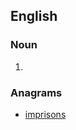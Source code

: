 ==English==

===Noun===
{{en-noun}}

# {{misconstruction of|misprision}}

===Anagrams===
* [[imprisons#English|imprisons]]